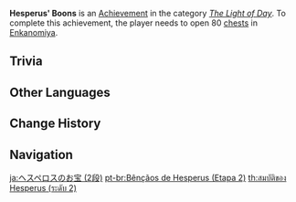 {{Achievement Infobox
|title        = Hesperus' Boons
|id           = 80136
|order id     = 0136
|category     = The Light of Day
|description  = Open 80 [[chests]] in [[Enkanomiya]].
|requirements = 
|primogems    = 10
|tracking     = Tracks the amount of chests opened.
|topic        = Chests
|set          = Hesperus' Boons
|tier         = 2
|tiers_total  = 3
}}
'''Hesperus' Boons''' is an [[Achievement]] in the category ''[[The Light of Day]]''. To complete this achievement, the player needs to open 80 [[chests]] in [[Enkanomiya]].

==Trivia==
{{Transclude|Hesperus' Boons|Trivia}}
<!--
==Video Guides==
{{EVT
|video1   = 
|caption1 = 
}}
-->
==Other Languages==
{{Transclude|Hesperus' Boons|Other Languages}}

==Change History==
{{Change History|2.4}}
<!--
==References==
{{Reflist}}
-->
==Navigation==
{{Achievement Navbox}}

[[ja:ヘスペロスのお宝 (2段)]]
[[pt-br:Bênçãos de Hesperus (Etapa 2)]]
[[th:สมบัติของ Hesperus (ระดับ 2)]]